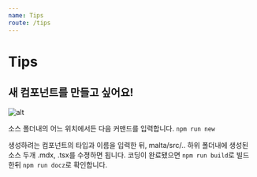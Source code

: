 ```yaml
---
name: Tips
route: /tips
---
```


# Tips

## 새 컴포넌트를 만들고 싶어요!

![alt](https://res.cloudinary.com/ds9rfw9oy/image/upload/v1534226030/Documents/npmrunnew.gif)

소스 폴더내의 어느 위치에서든 다음 커맨드를 입력합니다.
`npm run new`

생성하려는 컴포넌트의 타입과 이름을 입력한 뒤, malta/src/.. 하위 폴더내에 생성된 소스 두개 .mdx, .tsx를 수졍하면 됩니다.
코딩이 완료됐으면 `npm run build`로 빌드 한뒤 `npm run docz`로 확인합니다. 


